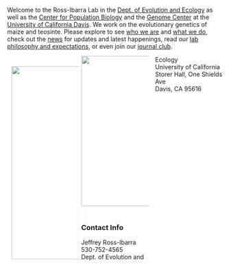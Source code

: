 

<script>
  (function(i,s,o,g,r,a,m){i['GoogleAnalyticsObject']=r;i[r]=i[r]||function(){
  (i[r].q=i[r].q||[]).push(arguments)},i[r].l=1*new Date();a=s.createElement(o),
  m=s.getElementsByTagName(o)[0];a.async=1;a.src=g;m.parentNode.insertBefore(a,m)
  })(window,document,'script','https://www.google-analytics.com/analytics.js','ga');

  ga('create', 'UA-5300959-3', 'auto');
  ga('send', 'pageview');

</script>


<style>
  .col2 {
    columns: 2 200px;         /* number of columns and width in pixels*/
    -webkit-column: 2 200px; /* chrome, safari */
    -moz-columns: 2 200px;    /* firefox */
  }
  .col3 {
    columns: 3 100px;
    -webkit-columns: 3 100px;
    -moz-columns: 3 100px;
  }
</style>

<style>
.forceBreak { -webkit-column-break-after: always; break-after: column; }
</style>

Welcome to the Ross-Ibarra Lab in the [Dept. of Evolution and Ecology](http://eve.ucdavis.edu) as well as the [Center for Population Biology](http://eve.ucdavis.edu) and the [Genome Center](http://eve.ucdavis.edu) at the [University of California Davis](http://www.ucdavis.edu). We work on the evolutionary genetics of maize and teosinte. Please explore to see [who we are](people.html) and [what we do](research.html), check out the [news](news.html) for updates and latest happenings, read our [lab philosophy and expectations](expectations.html), or even join our [journal club](rehab.html).  

<div class="col3">




<img src="images/lab2022.jpeg" style="border:10px solid white" width="450px;"></a>

<img src="images/cornkey3.png" style="width: 350px;">  
<br>

### Contact Info  
Jeffrey Ross-Ibarra  
530-752-4565  
Dept. of Evolution and Ecology  
University of California  
Storer Hall, One Shields Ave  
Davis, CA 95616
<br><br>

<!-- <a href="http://www.plantsciences.ucdavis.edu/plantsciences/"><img src="images/pslogo.png" width="300px"></a> -->
<!-- <a href="http://cpb.ucdavis.edu"><img src="images/cpb_logo.jpg" width="300px"></a> -->
<!-- <a href="http://www.genomecenter.ucdavis.edu"><img src="images/GC.png" width="300px"></a> -->



